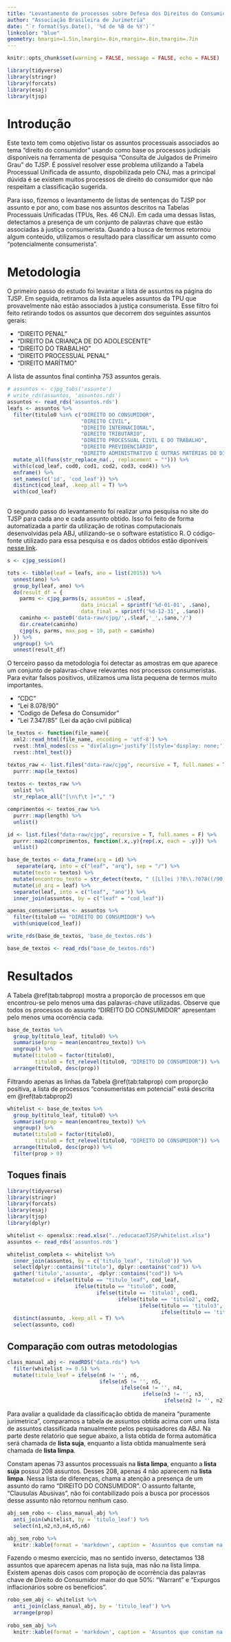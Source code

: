 ```yaml
---
title: "Levantamento de processos sobre Defesa dos Direitos do Consumidor"
author: "Associação Brasileira de Jurimetria"
date: "`r format(Sys.Date(), '%d de %B de %Y')`"
linkcolor: "blue"
geometry: bmargin=1.5in,lmargin=.8in,rmargin=.8in,tmargin=.7in
---
```


```r
knitr::opts_chunk$set(warning = FALSE, message = FALSE, echo = FALSE)
```

```r
library(tidyverse)
library(stringr)
library(forcats)
library(esaj)
library(tjsp)
```

# Introdução

Este texto tem como objetivo listar os assuntos processuais associados ao tema "direito do consumidor" usando como base os processos judiciais disponíveis na ferramenta de pesquisa "Consulta de Julgados de Primeiro Grau" do TJSP. É possível resolver esse problema utilizando a Tabela Processual Unificada de assunto, dispobilizada pelo CNJ, mas a principal dúvida é se existem muitos processos de direito do consumidor que não respeitam a classificação sugerida.

Para isso, fizemos o levantamento de listas de sentenças do TJSP por assunto e por ano, com base nos assuntos descritos na Tabelas Processuais Unificadas (TPUs, Res. 46 CNJ). Em cada uma dessas listas, detectamos a presença de um conjunto de palavras chave que estão associadas à justiça consumerista. Quando a busca de termos retornou algum conteúdo, utilizamos o resultado para classificar um assunto como "potencialmente consumerista".

# Metodologia

O primeiro passo do estudo foi levantar a lista de assuntos na página do TJSP. Em seguida, retiramos da lista aqueles assuntos da TPU que provavelmente não estão associados à justiça consumerista. Esse filtro foi feito retirando todos os assuntos que decorrem dos seguintes assuntos gerais:

- "DIREITO PENAL"
- "DIREITO DA CRIANÇA DE DO ADOLESCENTE"
- "DIREITO DO TRABALHO"
- "DIREITO PROCESSUAL PENAL"
- "DIREITO MARÍTMO"

A lista de assuntos final continha 753 assuntos gerais.

```r
# assuntos <- cjpg_tabs('assunto')
# write_rds(assuntos, 'assuntos.rds')
assuntos <- read_rds('assuntos.rds')
leafs <- assuntos %>%
  filter(titulo0 %in% c("DIREITO DO CONSUMIDOR",
                        "DIREITO CIVIL",
                        "DIREITO INTERNACIONAL",
                        "DIREITO TRIBUTÁRIO",
                        "DIREITO PROCESSUAL CIVIL E DO TRABALHO",
                        "DIREITO PREVIDENCIÁRIO",
                        "DIREITO ADMINISTRATIVO E OUTRAS MATÉRIAS DO DIREITO PÚBLICO")) %>% 
  mutate_all(funs(str_replace_na(., replacement = ""))) %>% 
  with(c(cod_leaf, cod0, cod1, cod2, cod3, cod4)) %>% 
  enframe() %>% 
  set_names(c('id', 'cod_leaf')) %>% 
  distinct(cod_leaf, .keep_all = T) %>% 
  with(cod_leaf)
  
```

O segundo passo do levantamento foi realizar uma pesquisa no site do TJSP para cada ano e cada assunto obtido. Isso foi feito de forma automatizada a partir da utilização de rotinas computacionais desenvolvidas pela ABJ, utilizando-se o software estatístico R. O código-fonte utilizado para essa pesquisa e os dados obtidos estão diponíveis [nesse link](https://github.com/abjur/whitelistTJSP).

```r
s <- cjpg_session()

tots <- tibble(leaf = leafs, ano = list(2015)) %>% 
  unnest(ano) %>% 
  group_by(leaf, ano) %>% 
  do(result_df = {
    parms <- cjpg_parms(s, assuntos = .$leaf,
                        data_inicial = sprintf('%d-01-01', .$ano),
                        data_final = sprintf('%d-12-31', .$ano))
    caminho <- paste0('data-raw/cjpg/',.$leaf,'_',.$ano,'/')
    dir.create(caminho)
    cjpg(s, parms, max_pag = 10, path = caminho)
  }) %>% 
  ungroup() %>% 
  unnest(result_df)
```

O terceiro passo da metodologia foi detectar as amostras em que aparece um conjunto de palavras-chave relevantes nos processos consumeristas. Para evitar falsos positivos, utilizamos uma lista pequena de termos muito importantes.

- "CDC"
- "Lei 8.078/90"
- "Codigo de Defesa do Consumidor"
- "Lei 7.347/85" (Lei da ação civil pública)

```r
le_textos <- function(file_name){
  xml2::read_html(file_name, encoding = 'utf-8') %>% 
  rvest::html_nodes(css = "div[align='justify'][style='display: none;']>span") %>% 
  rvest::html_text()}

textos_raw <- list.files("data-raw/cjpg", recursive = T, full.names = T) %>% 
  purrr::map(le_textos)
  
textos <- textos_raw %>% 
  unlist %>% 
  str_replace_all("[\n\f\t ]+"," ")

comprimentos <- textos_raw %>% 
  purrr::map(length) %>% 
  unlist()

id <- list.files("data-raw/cjpg", recursive = T, full.names = F) %>% 
  purrr::map2(comprimentos, function(.x,.y){rep(.x, each = .y)}) %>% 
  unlist()

base_de_textos <- data_frame(arq = id) %>% 
   separate(arq, into = c("leaf", "arq"), sep = "/") %>% 
  mutate(texto = textos) %>% 
  mutate(encontrou_texto = str_detect(texto, " ([Ll]ei )?8\\.?078((/90)| |$)|CDC|[Cc]ódigo (de )?[Dd]efesa (do )?[Cc]onsumidor| ([Ll]ei )?7\\.?347((/85)| |$)")) %>%
  mutate(id_arq = leaf) %>% 
  separate(leaf, into = c("leaf", "ano")) %>% 
  inner_join(assuntos, by = c("leaf" = "cod_leaf"))

apenas_consumeristas <- assuntos %>% 
  filter(titulo0 == "DIREITO DO CONSUMIDOR") %>% 
  with(unique(cod_leaf))

write_rds(base_de_textos, 'base_de_textos.rds')
```

```r
base_de_textos <- read_rds("base_de_textos.rds")
```


# Resultados

A Tabela \@ref(tab:tabprop) mostra a proporção de processos em que encontrou-se pelo menos uma das palavras-chave utilizadas. Observe que todos os processos do assunto "DIREITO DO CONSUMIDOR" apresentam pelo menos uma ocorrência cada.

```r
base_de_textos %>%
  group_by(titulo_leaf, titulo0) %>%
  summarise(prop = mean(encontrou_texto)) %>% 
  ungroup() %>% 
  mutate(titulo0 = factor(titulo0),
         titulo0 = fct_relevel(titulo0, "DIREITO DO CONSUMIDOR")) %>% 
  arrange(titulo0, desc(prop))
```

Filtrando apenas as linhas da Tabela \@ref(tab:tabprop) com proporção positiva, a lista de processos "consumeristas em potencial" está descrita em \@ref(tab:tabprop2)

```r

whitelist <- base_de_textos %>%
  group_by(titulo_leaf, titulo0) %>%
  summarise(prop = mean(encontrou_texto)) %>% 
  ungroup() %>% 
  mutate(titulo0 = factor(titulo0),
         titulo0 = fct_relevel(titulo0, "DIREITO DO CONSUMIDOR")) %>% 
  arrange(titulo0, desc(prop)) %>% 
  filter(prop > 0)

```

## Toques finais

```r

library(tidyverse)
library(stringr)
library(forcats)
library(esaj)
library(tjsp)
library(dplyr)

whitelist <- openxlsx::read.xlsx("../educacaoTJSP/whitelist.xlsx")
assuntos <- read_rds('assuntos.rds')

whitelist_completa <- whitelist %>% 
  inner_join(assuntos, by = c('titulo_leaf', 'titulo0')) %>% 
  select(dplyr::contains("titulo"), dplyr::contains("cod")) %>% 
  gather('titulo','assunto', -dplyr::contains("cod")) %>% 
  mutate(cod = ifelse(titulo == "titulo_leaf", cod_leaf,
                      ifelse(titulo == "titulo0", cod0,
                             ifelse(titulo == 'titulo1', cod1,
                                    ifelse(titulo == 'titulo2', cod2,
                                           ifelse(titulo == 'titulo3', cod3,
                                                  ifelse(titulo == 'titulo4', cod4, NA))))))) %>% 
  distinct(assunto, .keep_all = T) %>% 
  select(assunto, cod)
```

## Comparação com outras metodologias

```r

class_manual_abj <- readRDS("data.rds") %>% 
  filter(whitelist >= 0.5) %>% 
  mutate(titulo_leaf = ifelse(n6 != '', n6,
                              ifelse(n5 != '', n5, 
                                     ifelse(n4 != '', n4, 
                                            ifelse(n3 != '', n3,
                                                   ifelse(n2 != '', n2))))))

```

Para avaliar a qualidade da classificação obtida de maneira "puramente jurimetrica", comparamos a tabela de assuntos obtida acima com uma lista de assuntos classificada manualmente pelos pesquisadores da ABJ. Na parte deste relatório que segue abaixo, a lista obtida de forma automática será chamada de **lista suja**, enquanto a lista obtida manualmente será chamada de **lista limpa**.

Constam apenas 73 assuntos processuais na **lista limpa**, enquanto a **lista suja** possui 208 assuntos. Desses 208, apenas 4 não aparecem na **lista limpa**. Nessa lista de diferenças, chama a atenção a presença de um assunto do ramo "DIREITO DO CONSUMIDOR". O assunto faltante, "Clausulas Abusivas", não foi contabilizado pois a busca por processos desse assunto não retornou nenhum caso.

```r

abj_sem_robo <- class_manual_abj %>% 
  anti_join(whitelist, by = 'titulo_leaf') %>% 
  select(n1,n2,n3,n4,n5,n6)

abj_sem_robo %>% 
  knitr::kable(format = 'markdown', caption = 'Assuntos que constam na lista limpa mas não constam na lista suja.')

```

Fazendo o mesmo exercício, mas no sentido inverso, detectamos 138 assuntos que aparecem apenas na lista suja, mas não na lista limpa. Existem apenas dois casos com propoção de ocorrência das palavras chave de Direito do Consumidor maior do que 50%: "Warrant" e "Expurgos inflacionários sobre os benefícios".

```r

robo_sem_abj <- whitelist %>% 
  anti_join(class_manual_abj, by = 'titulo_leaf') %>% 
  arrange(prop)
 
robo_sem_abj %>% 
  knitr::kable(format = 'markdown', caption = 'Assuntos que constam na lista suja mas não constam na lista limpa.')

```


